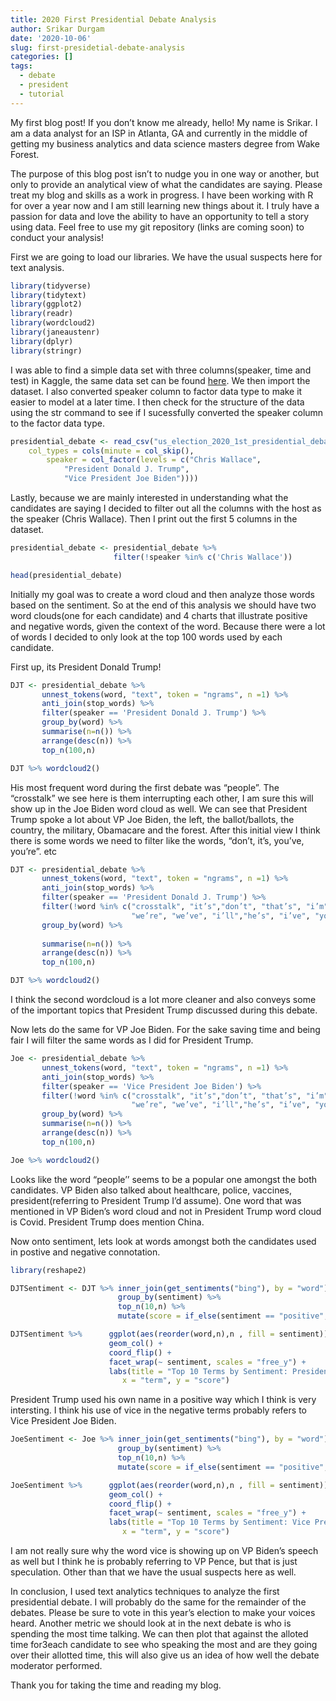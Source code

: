 ```yaml
---
title: 2020 First Presidential Debate Analysis
author: Srikar Durgam
date: '2020-10-06'
slug: first-presidetial-debate-analysis
categories: []
tags:
  - debate
  - president
  - tutorial
---
```


My first blog post! If you don't know me already, hello! My name is Srikar. I am a data analyst for an ISP in Atlanta, GA and currently in the middle of getting my business analytics and data science masters degree from Wake Forest. 

The purpose of this blog post isn't to nudge you in one way or another, but only to provide an analytical view of what the candidates are saying. Please treat my blog and skills as a work in progress. I have been working with R for over a year now and I am still learning new things about it. I truly have a passion for data and love the ability to have an opportunity to tell a story using data. Feel free to use my git repository (links are coming soon) to conduct your analysis!

First we are going to load our libraries. We have the usual suspects here for text analysis.
```r
library(tidyverse)
library(tidytext)
library(ggplot2)
library(readr)
library(wordcloud2)
library(janeaustenr)
library(dplyr)
library(stringr)
```

I was able to find a simple data set with three columns(speaker, time and test) in Kaggle, the same data set can be found  [here](https://www.kaggle.com/headsortails/us-election-2020-presidential-debates). 
We then import the dataset. I also converted speaker column to factor data type to make it easier to model at a later time. I then check for the structure of the data using the str command to see if I sucessfully converted the speaker column to the factor data type. 

```r
presidential_debate <- read_csv("us_election_2020_1st_presidential_debate.csv", 
    col_types = cols(minute = col_skip(), 
        speaker = col_factor(levels = c("Chris Wallace", 
            "President Donald J. Trump", 
            "Vice President Joe Biden"))))
```

Lastly, because we are mainly interested in understanding what the candidates are saying I decided to filter out all the columns with the host as the speaker (Chris Wallace). Then I print out the first 5 columns in the dataset.

```r
presidential_debate <- presidential_debate %>%
                       filter(!speaker %in% c('Chris Wallace'))

head(presidential_debate)
```

Initially my goal was to create a word cloud and then analyze those words based on the sentiment. So at the end of this analysis we should have two word clouds(one for each candidate) and 4 charts that illustrate positive and negative words, given the context of the word. Because there were a lot of words I decided to only look at the top 100 words used by each candidate. 

First up, its President Donald Trump!

```r
DJT <- presidential_debate %>% 
       unnest_tokens(word, "text", token = "ngrams", n =1) %>%
       anti_join(stop_words) %>%
       filter(speaker == 'President Donald J. Trump') %>%
       group_by(word) %>% 
       summarise(n=n()) %>%
       arrange(desc(n)) %>%
       top_n(100,n)

DJT %>% wordcloud2()
```


His most frequent word during the first debate was "people". The "crosstalk" we see here is them interrupting each other, I am sure this will show up in the Joe Biden word cloud as well. We can see that President Trump spoke a lot about VP Joe Biden, the left, the ballot/ballots, the country, the military, Obamacare and the forest. After this initial view I think there is some words we need to filter like the words, "don't, it's, you've, you're ". etc

```r
DJT <- presidential_debate %>% 
       unnest_tokens(word, "text", token = "ngrams", n =1) %>%
       anti_join(stop_words) %>%
       filter(speaker == 'President Donald J. Trump') %>%
       filter(!word %in% c("crosstalk", "it’s","don’t", "that’s", "i’m", "didn’t", "they’re", "00", "you’re",
                           "we’re", "we’ve", "i’ll","he’s", "i’ve", "you’ve")) %>%
       group_by(word) %>% 
       
       summarise(n=n()) %>%
       arrange(desc(n)) %>%
       top_n(100,n)

DJT %>% wordcloud2()
```


I think the second wordcloud is a lot more cleaner and also conveys some of the important topics that President Trump discussed during this debate. 

Now lets do the same for VP Joe Biden. For the sake saving time and being fair I will filter the same words as I did for President Trump. 

```r
Joe <- presidential_debate %>% 
       unnest_tokens(word, "text", token = "ngrams", n =1) %>%
       anti_join(stop_words) %>%
       filter(speaker == 'Vice President Joe Biden') %>%
       filter(!word %in% c("crosstalk", "it’s","don’t", "that’s", "i’m", "didn’t", "they’re", "00", "you’re",
                           "we’re", "we’ve", "i’ll","he’s", "i’ve", "you’ve")) %>%
       group_by(word) %>% 
       summarise(n=n()) %>%
       arrange(desc(n)) %>%
       top_n(100,n)

Joe %>% wordcloud2()
```

Looks like the word "people'' seems to be a popular one amongst the both candidates. VP Biden also talked about healthcare, police, vaccines, president(referring to President Trump I'd assume). One word that was mentioned in VP Biden's word cloud and not in President Trump word cloud is Covid. President Trump does mention China.

Now onto sentiment, lets look at words amongst both the candidates used in postive and negative connotation.

```r
library(reshape2)

DJTSentiment <- DJT %>% inner_join(get_sentiments("bing"), by = "word") %>%
                        group_by(sentiment) %>%
                        top_n(10,n) %>%
                        mutate(score = if_else(sentiment == "positive", n, -n))

DJTSentiment %>%      ggplot(aes(reorder(word,n),n , fill = sentiment)) + 
                      geom_col() + 
                      coord_flip() + 
                      facet_wrap(~ sentiment, scales = "free_y") + 
                      labs(title = "Top 10 Terms by Sentiment: President Donald Trump",
                         x = "term", y = "score")
```

President Trump used his own name in a positive way which I think is very intersting. I think his use of vice in the negative terms probably refers to Vice President Joe Biden. 

```r
JoeSentiment <- Joe %>% inner_join(get_sentiments("bing"), by = "word") %>%
                        group_by(sentiment) %>%
                        top_n(10,n) %>%
                        mutate(score = if_else(sentiment == "positive", n, -n))

JoeSentiment %>%      ggplot(aes(reorder(word,n),n , fill = sentiment)) + 
                      geom_col() + 
                      coord_flip() + 
                      facet_wrap(~ sentiment, scales = "free_y") + 
                      labs(title = "Top 10 Terms by Sentiment: Vice President Joe Biden",
                         x = "term", y = "score")
```

I am not really sure why the word vice is showing up on VP Biden's speech as well but I think he is probably referring to VP Pence, but that is just speculation. Other than that we have the usual suspects here as well.

In conclusion, I used text analytics techniques to analyze the first presidential debate. I will probably do the same for the remainder of the debates. Please be sure to vote in this year's election to make your voices heard. Another metric we should look at in the next debate is who is spending the most time talking. We can then plot that against the alloted time for3each candidate to see who speaking the most and are they going over their allotted time, this will also give us an idea of how well the debate moderator performed. 

Thank you for taking the time and reading my blog. 


